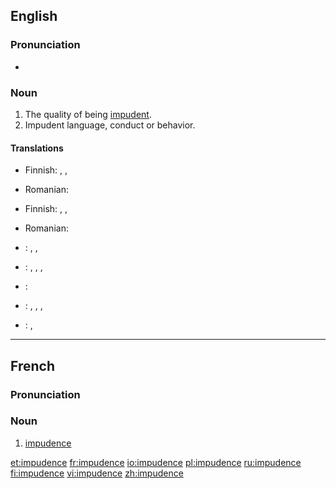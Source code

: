 ==English==

===Pronunciation===
*{{Audio-IPA|en-us-impudent.ogg|/ˈɪmpyədəns/ (US)}}

===Noun===
{{en-noun|-}}

# The quality of being [[impudent]].
# Impudent language, conduct or behavior.

====Translations====
{{trans-top|quality of being impudent}}
* Finnish: {{t-|fi|röyhkeys}}, {{t|fi|häpeämättömyys}}, {{t|fi|julkeus}}
{{trans-mid}}
* Romanian: {{t-|ro|obrăznicie|f}}
{{trans-bot}}

{{trans-top|impudent language, conduct or behavior}}
* Finnish: {{t-|fi|röyhkeys}}, {{t|fi|häpeämättömyys}}, {{t|fi|julkeus}}
{{trans-mid}}
* Romanian: {{t-|ro|obrăznicie|f}}
{{trans-bot}}

{{checktrans-top}}
* {{ttbc|Chinese}}: {{t-|cmn|厚脸皮|sc=Hani|xs=Mandarin}}, {{t-|cmn|厚颜|sc=Hani|xs=Mandarin}}, {{t-|cmn|无耻|sc=Hani|xs=Mandarin}}
* {{ttbc|Estonian}}: {{t|et|lugupidamatus}}, {{t|et|ninakus}}, {{t|et|häbematus}}, {{t|et|jultumus}}
* {{ttbc|French}}: {{t+|fr|impudence|f}}
* {{ttbc|German}}: {{t|de|Flegelei|f}}, {{t+|de|Frechheit|f}}, {{t|de|Unverschämtheit|f}}, {{t|de|Vermessenheit|f}} 
* {{ttbc|Polish}}: {{t-|pl|bezczelność|f}}, {{t-|pl|zuchwalstwo|n}}
{{trans-bot}}

----

==French==

===Pronunciation===
{{IPA|/ɛ̃.py.dɑ̃s/|lang=fr}}

===Noun===
{{fr-noun|f}}

# [[#English|impudence]]

[[et:impudence]]
[[fr:impudence]]
[[io:impudence]]
[[pl:impudence]]
[[ru:impudence]]
[[fi:impudence]]
[[vi:impudence]]
[[zh:impudence]]